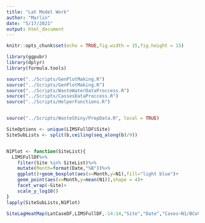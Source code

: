 ```yaml
---
title: "Lat Model Work"
author: "Marlin"
date: "5/17/2021"
output: html_document
---
```


```r

knitr::opts_chunk$set(echo = TRUE,fig.width = 15,fig.height = 15)

```

```r

library(ggpubr)
library(dplyr)
library(formula.tools)

source("../Scripts/GenPlotMaking.R")
source("../Scripts/GenPlotMaking.R")
source("../Scripts/WasteWaterDataProccess.R")
source("../Scripts/CassesDataProccess.R")
source("../Scripts/HelperFunctions.R")


source("../Scripts/WasteShiny/PrepData.R", local = TRUE)


```

```r



SiteOptions <- unique(LIMSFullDF$Site)
SiteSubLists <- split(b,ceiling(seq_along(b)/9))


N1Plot <- function(SiteList){
  LIMSFullDF%>%
    filter(Site %in% SiteList)%>%
    mutate(Month=format(Date,"%B"))%>%
    ggplot()+geom_boxplot(aes(x=Month,y=N1),fill="light blue")+
    geom_point(aes(x=Month,y=mean(N1)),shape = 4)+
    facet_wrap(~Site)+
    scale_y_log10()
}
lapply(SiteSubLists,N1Plot)

```

```r


SiteLagHeatMap(LatCaseDF,LIMSFullDF,-14:14,"Site","Date","Cases~N1/BCoV")

```